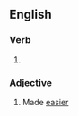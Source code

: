 ==English==

===Verb===
{{head|en|verb form}}

# {{en-past of|facilitate}}

===Adjective===
{{en-adj|-}}

# Made [[easier]]